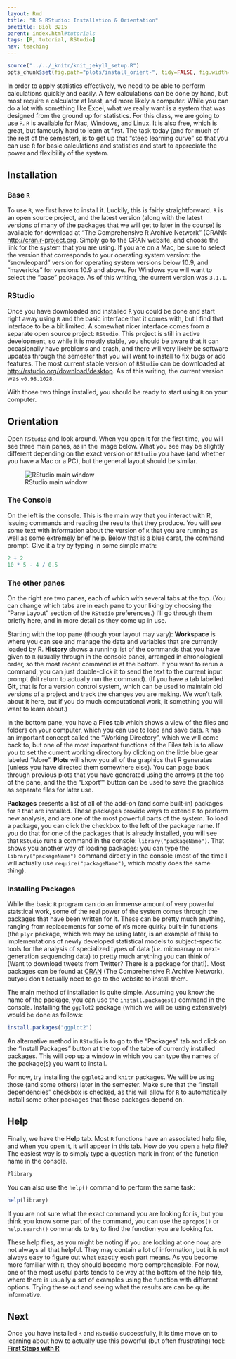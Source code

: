 ```yaml
---
layout: Rmd
title: "R & RStudio: Installation & Orientation"
pretitle: Biol B215
parent: index.html#tutorials
tags: [R, tutorial, RStudio]
nav: teaching
---
```


```r
source("../../_knitr/knit_jekyll_setup.R")
opts_chunk$set(fig.path="plots/install_orient-", tidy=FALSE, fig.width=5, fig.height=5)
```

In order to apply statistics effectively, we need to be able to perform calculations quickly and easily. A few calculations can be done by hand, but most require a calculator at least, and more likely a computer. While you can do a lot with something like Excel, what we really want is a system that was designed from the ground up for statistics. For this class, we are going to use `R`. `R` is available for Mac, Windows, and Linux. It is also free, which is great, but famously hard to learn at first. The task today (and for much of the rest of the semester), is to get up that "steep learning curve" so that you can use `R` for basic calculations and statistics and start to appreciate the power and flexibility of the system.

## Installation

### Base `R`

To use `R`, we first have to install it. Luckily, this is fairly straightforward. `R` is an open source project, and the latest version (along with the latest versions of many of the packages that we will get to later in the course) is available for download at "The Comprehensive R Archive Network" (CRAN): <http://cran.r-project.org>. Simply go to the CRAN website, and choose the link for the system that you are using. If you are on a Mac, be sure to select the version that corresponds to your operating system version: the "snowleopard" version for operating system versions below 10.9, and "mavericks" for versions 10.9 and above. For Windows you will want to select the "base" package. As of this writing, the current version was `3.1.1`.

### RStudio

Once you have downloaded and installed `R` you could be done and start right away using `R` and the basic interface that it comes with, but I find that interface to be a bit limited. A somewhat nicer interface comes from a separate open source project: `RStudio`. This project is still in active development, so while it is mostly stable, you should be aware that it can occasionally have problems and crash, and there will very likely be software updates through the semester that you will want to install to fix bugs or add features. The most current stable version of `RStudio` can be downloaded at <http://rstudio.org/download/desktop>. As of this writing, the current version was `v0.98.1028`.

With those two things installed, you should be ready to start using `R` on your computer.

## Orientation

Open `RStudio` and look around.  When you open it for the first time, you will see three main panes, as in the image below. What you see may be slightly different depending on the exact version or `RStudio` you have (and whether you have a Mac or a PC), but the general layout should be similar.

![RStudio main window](images/RStudio_window.png "The RStudio window at startup.")

### The Console

On the left is the console. This is the main way that you interact with R, issuing commands and reading the results that they produce. You will see some text with information about the version of `R` that you are running as well as some extremely brief help. Below that is a blue carat, the command prompt. Give it a try by typing in some simple math:

```r
2 + 2
10 * 5 - 4 / 0.5
```



### The other panes

On the right are two panes, each of which with several tabs at the top. (You can change which tabs are in each pane to your liking by choosing the "Pane Layout" section of the `RStudio` preferences.) I'll go through them briefly here, and in more detail as they come up in use.

Starting with the top pane (though your layout may vary): **Workspace** is where you can see and manage the data and variables that are currently loaded by R. **History** shows a running list of the commands that you have given to `R` (usually through in the console pane), arranged in chronological order, so the most recent commend is at the bottom. If you want to rerun a command, you can just double-click it to send the text to the current input prompt (hit return to actually run the command). (If you have a tab labelled **Git**, that is for a version control system, which can be used to maintain old versions of a project and track the changes you are making. We won't talk about it here, but if you do much computational work, it something you will want to learn about.)

In the bottom pane, you have a **Files** tab which shows a view of the files and folders on your computer, which you can use to load and save data. `R` has an important concept called the "Working Directory", which we will come back to, but one of the most important functions of the Files tab is to allow you to set the current working directory by clicking on the little blue gear labeled "More". **Plots** will show you all of the graphics that R generates (unless you have directed them somewhere else). You can page back through previous plots that you have generated using the arrows at the top of the pane, and the the "Export"" button can be used to save the graphics as separate files for later use. 

**Packages** presents a list of all of the add-on (and some built-in) packages for `R` that are installed. These packages provide ways to extend `R` to perform new analysis, and are one of the most powerful parts of the system. To load a package, you can click the checkbox to the left of the package name. If you do that for one of the packages that is already installed, you will see that `RStudio` runs a command in the console: `library("packageName")`. That shows you another way of loading packages: you can type the `library("packageName")` command directly in the console (most of the time I will actually use `require("packageName")`, which mostly does the same thing). 

### Installing Packages
While the basic `R` program can do an immense amount of very powerful statstical work, some of the real power of the system comes through the packages that have been written for it. These can be pretty much anything, ranging from replacements for some of `R`'s more quirky built-in functions (the `plyr` package, which we may be using later, is an example of this) to implementations of newly developed statistical models to subject-specific tools for the analysis of specialized types of data (*i.e.* microarray or next-generation sequencing data) to pretty much anything you can think of (Want to download tweets from Twitter? There is a package for that!). Most packages can be found at [CRAN](http://cran.r-project.org/) (The Comprehensive R Archive Network), butyou don't actually need to go to the website to install them.

The main method of installation is quite simple. Assuming you know the name of the package, you can  use the `install.packages()` command in the console. Installing the `ggplot2` package (which we will be using extensively) would be done as follows:
```r
install.packages("ggplot2")
```

An alternative method in `RStudio` is to go to the "Packages" tab and click on the "Install Packages" button at the top of the tabe of currently installed packages. This will pop up a window in which you can type the names of the package(s) you want to install. 

For now, try installing the `ggplot2` and `knitr` packages. We will be using those (and some others) later in the semester. Make sure that the "Install dependencies" checkbox is checked, as this will allow for `R ` to automatically install some other packages that those packages depend on.

## Help

Finally, we have the **Help** tab. Most `R` functions have an associated help file, and when you open it, it will appear in this tab. How do you open a help file? The easiest way is to simply type a question mark in front of the function name in the console.
```r
?library
```
You can also use the `help()` command to perform the same task:
```r
help(library)
```
If you are not sure what the exact command you are looking for is, but you think you know some part of the command, you can use the `apropos()`  or `help.search()` commands to try to find the  function you are looking for.

These help files, as you might be noting if you are looking at one now, are not always all that helpful. They may contain a lot of information, but it is not always easy to figure out what exactly each part means. As you become more familiar with `R`, they should become more comprehensible. For now, one of the most useful parts tends to be way at the bottom of the help file, where there is usually a set of examples using the function with different options. Trying these out and seeing what the results are can be quite informative. 

## Next
Once you have installed `R` and `RStudio` successfully, it is time move on to learning about how to actually use this powerful (but often frustrating) tool:   
**[First Steps with R](first_steps.html)**
